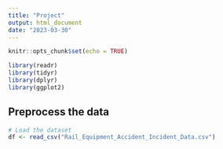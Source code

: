 ```yaml
---
title: "Project"
output: html_document
date: "2023-03-30"
---
```


```r
knitr::opts_chunk$set(echo = TRUE)
```

```r
library(readr)
library(tidyr)
library(dplyr)
library(ggplot2)
```

## Preprocess the data

```r
# Load the dataset
df <- read_csv("Rail_Equipment_Accident_Incident_Data.csv")

```